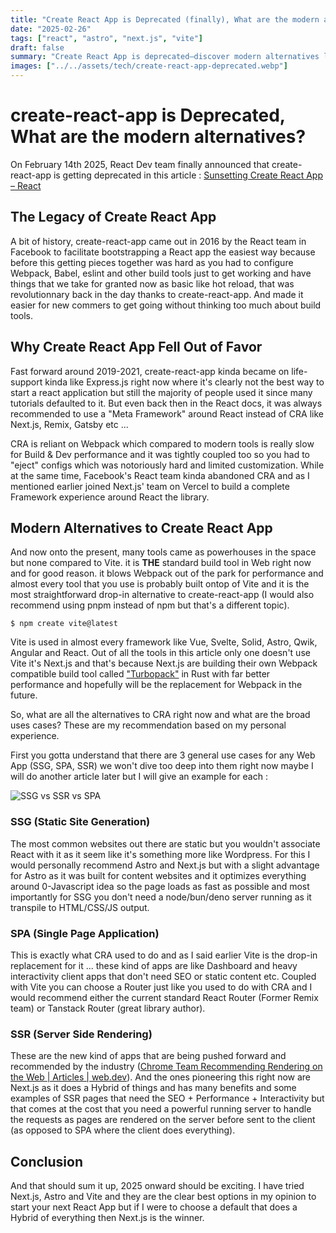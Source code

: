 ```yaml
---
title: "Create React App is Deprecated (finally), What are the modern alternatives ?"
date: "2025-02-26"
tags: ["react", "astro", "next.js", "vite"]
draft: false
summary: "Create React App is deprecated—discover modern alternatives like Vite, Astro, and Next.js to build high-performance React apps for SPAs, SSG, and SSR."
images: ["../../assets/tech/create-react-app-deprecated.webp"]
---
```


# create-react-app is Deprecated, What are the modern alternatives?

On February 14th 2025, React Dev team finally announced that create-react-app is getting deprecated in this article : [Sunsetting Create React App – React](https://react.dev/blog/2025/02/14/sunsetting-create-react-app)

## The Legacy of Create React App

A bit of history, create-react-app came out in 2016 by the React team in Facebook to facilitate bootstrapping a React app the easiest way because before this getting pieces together was hard as you had to configure Webpack, Babel, eslint and other build tools just to get working and have things that we take for granted now as basic like hot reload, that was revolutionnary back in the day thanks to create-react-app.
And made it easier for new commers to get going without thinking too much about build tools.

## Why Create React App Fell Out of Favor

Fast forward around 2019-2021, create-react-app kinda became on life-support kinda like Express.js right now where it's clearly not the best way to start a react application but still the majority of people used it since many tutorials defaulted to it.
But even back then in the React docs, it was always recommended to use a "Meta Framework" around React instead of CRA like Next.js, Remix, Gatsby etc ...

CRA is reliant on Webpack which compared to modern tools is really slow for Build & Dev performance and it was tightly coupled too so you had to "eject" configs which was notoriously hard and limited customization. While at the same time, Facebook's React team kinda abandoned CRA and as I mentioned earlier joined Next.js' team on Vercel to build a complete Framework experience around React the library.

## Modern Alternatives to Create React App

And now onto the present, many tools came as powerhouses in the space but none compared to Vite. it is **THE** standard build tool in Web right now and for good reason. it blows Webpack out of the park for performance and almost every tool that you use is probably built ontop of Vite and it is the most straightforward drop-in alternative to create-react-app (I would also recommend using pnpm instead of npm but that's a different topic).

```
$ npm create vite@latest
```

Vite is used in almost every framework like Vue, Svelte, Solid, Astro, Qwik, Angular and React. Out of all the tools in this article only one doesn't use Vite it's Next.js and that's because Next.js are building their own Webpack compatible build tool called ["Turbopack"](https://areweturboyet.com/) in Rust with far better performance and hopefully will be the replacement for Webpack in the future.

So, what are all the alternatives to CRA right now and what are the broad uses cases? These are my recommendation based on my personal experience.

First you gotta understand that there are 3 general use cases for any Web App (SSG, SPA, SSR) we won't dive too deep into them right now maybe I will do another article later but I will give an example for each :

![SSG vs SSR vs SPA](../../assets/tech/create-react-app-deprecated-2.webp)

### SSG (Static Site Generation)

The most common websites out there are static but you wouldn't associate React with it as it seem like it's something more like Wordpress.
For this I would personally recommend Astro and Next.js but with a slight advantage for Astro as it was built for content websites and it optimizes everything around 0-Javascript idea so the page loads as fast as possible and most importantly for SSG you don't need a node/bun/deno server running as it transpile to HTML/CSS/JS output.

### SPA (Single Page Application)

This is exactly what CRA used to do and as I said earlier Vite is the drop-in replacement for it ... these kind of apps are like Dashboard and heavy interactivity client apps that don't need SEO or static content etc.
Coupled with Vite you can choose a Router just like you used to do with CRA and I would recommend either the current standard React Router (Former Remix team) or Tanstack Router (great library author).

### SSR (Server Side Rendering)

These are the new kind of apps that are being pushed forward and recommended by the industry ([Chrome Team Recommending Rendering on the Web | Articles | web.dev](https://web.dev/articles/rendering-on-the-web)).
And the ones pioneering this right now are Next.js as it does a Hybrid of things and has many benefits and some examples of SSR pages that need the SEO + Performance + Interactivity but that comes at the cost that you need a powerful running server to handle the requests as pages are rendered on the server before sent to the client (as opposed to SPA where the client does everything).

## Conclusion

And that should sum it up, 2025 onward should be exciting. I have tried Next.js, Astro and Vite and they are the clear best options in my opinion to start your next React App but if I were to choose a default that does a Hybrid of everything then Next.js is the winner.
